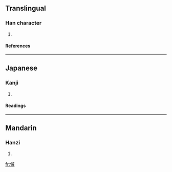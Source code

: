 ==Translingual==
===Han character===
{{Han char|rad=人|as=11|sn=13|four=2325<sub>0</sub>|canj=人戈竹火 (OIHF)}}
# {{defn|Han}}
====References====
{{Han ref|kx=0114.280|dkj=01024|dj=0244.040|hdz=10210.020|uh=50B6|ud=20662|bh=DCC3|bd=56515}}
----
==Japanese==
===Kanji===
{{ja-kanji|grade=|rs=人11}}
# {{defn|Japanese}}
====Readings====
{{ja-readings|on=[[そく]] (soku), [[せき]] (seki), [[しゃく]] (shaku)|kun=[[ちかい]] (chikai)}}
----
==Mandarin==
===Hanzi===
{{cmn-hanzi|pin=[[còu]] (cou4)|wg=ts'ou<sup>4</sup>}}
# {{defn|Mandarin}}

[[fr:傶]]